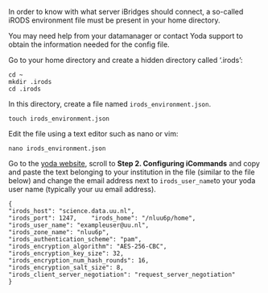 In order to know with what server iBridges should connect, a so-called iRODS environment file must be present in your home directory.

You may need help from your datamanager or contact Yoda support to obtain the information needed for the config file.

Go to your home directory and create a hidden directory called '.irods':

```
cd ~
mkdir .irods
cd .irods
```

In this directory, create a file named `irods_environment.json`.

```
touch irods_environment.json
```
Edit the file using a text editor such as nano or vim:
```
nano irods_environment.json
```

Go to the [yoda website](https://www.uu.nl/en/research/yoda/guide-to-yoda/i-am-using-yoda/using-icommands-for-large-datasets), scroll to **Step 2. Configuring iCommands** and copy and paste the text belonging to your institution in the file (similar to the file below) and change the email address next to `irods_user_name`to your yoda user name (typically your uu email address).

```
{   
"irods_host": "science.data.uu.nl",   
"irods_port": 1247,    "irods_home": "/nluu6p/home",   
"irods_user_name": "exampleuser@uu.nl",   
"irods_zone_name": "nluu6p",   
"irods_authentication_scheme": "pam",   
"irods_encryption_algorithm": "AES-256-CBC",   
"irods_encryption_key_size": 32,   
"irods_encryption_num_hash_rounds": 16,   
"irods_encryption_salt_size": 8,   
"irods_client_server_negotiation": "request_server_negotiation"
}
```
